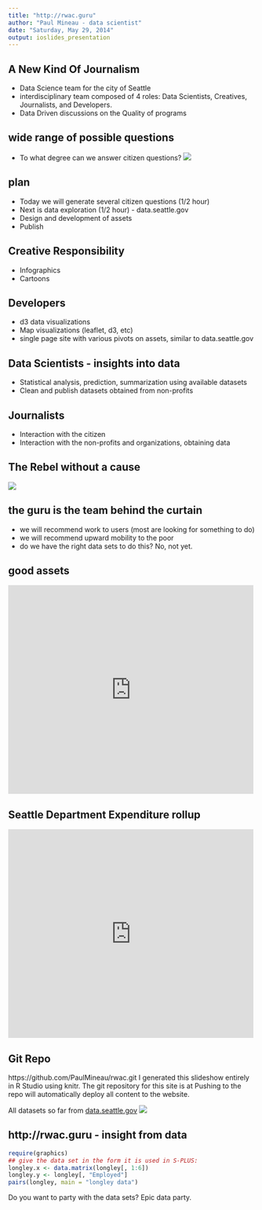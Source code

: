 ```yaml
---
title: "http://rwac.guru"
author: "Paul Mineau - data scientist"
date: "Saturday, May 29, 2014"
output: ioslides_presentation
---
```


## A New Kind Of Journalism

- Data Science team for the city of Seattle
- interdisciplinary team composed of 4 roles: Data Scientists, Creatives, Journalists, and Developers.
- Data Driven discussions on the Quality of programs

## wide range of possible questions
- To what degree can we answer citizen questions?
<img src="rwacquestion2.gif" />

## plan

- Today we will generate several citizen questions (1/2 hour)
- Next is data exploration (1/2 hour) - data.seattle.gov 
- Design and development of assets
- Publish

## Creative Responsibility

- Infographics
- Cartoons 

## Developers

- d3 data visualizations
- Map visualizations (leaflet, d3, etc)
- single page site with various pivots on assets, similar to data.seattle.gov

## Data Scientists - insights into data

- Statistical analysis, prediction, summarization using available datasets
- Clean and publish datasets obtained from non-profits 

## Journalists

- Interaction with the citizen
- Interaction with the non-profits and organizations, obtaining data

## The Rebel without a cause

<img src="Albert-Camus.jpg" />

## the guru is the team behind the curtain

- we will recommend work to users (most are looking for something to do)
- we will recommend upward mobility to the poor
- do we have the right data sets to do this? No,  not yet. 

## good assets 
<div><iframe width="500px" title="SeattleCrime" height="425px" src="https://data.seattle.gov/w/fgy8-byjy/2myu-6xk5?cur=gnSzaeVKuZO&from=root" frameborder="0" scrolling="no"><a href="https://data.seattle.gov/Public-Safety/SeattleCrime/fgy8-byjy" title="SeattleCrime" target="_blank">SeattleCrime</a></iframe></div>


## Seattle Department Expenditure rollup
<div><iframe width="500px" title="Department Rollup - Pie Chart" height="425px" src="https://data.seattle.gov/w/sfv9-ahhf/2myu-6xk5?cur=i9QiT5MDj4f&from=root" frameborder="0" scrolling="no"><a href="https://data.seattle.gov/Finance/Department-Rollup-Pie-Chart/sfv9-ahhf" title="Department Rollup - Pie Chart" target="_blank">Department Rollup - Pie Chart</a></iframe></div>

## Git Repo
https://github.com/PaulMineau/rwac.git
I generated this slideshow entirely in R Studio using knitr. The git repository for this site is at 
Pushing to the repo will automatically deploy all content to the website. 

All datasets so far from <a href="http://data.seattle.gov">data.seattle.gov</a>
<img src="rwacquestion1.gif" />

## http://rwac.guru - insight from data
```r
require(graphics)
## give the data set in the form it is used in S-PLUS:
longley.x <- data.matrix(longley[, 1:6])
longley.y <- longley[, "Employed"]
pairs(longley, main = "longley data")
```

Do you want to party with the data sets? Epic data party.
